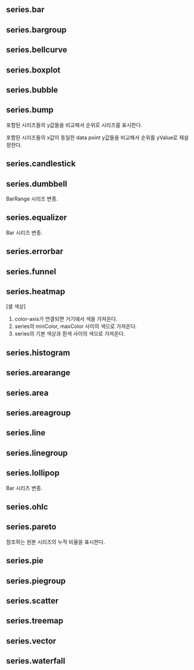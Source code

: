 ## series.bar

## series.bargroup

## series.bellcurve

## series.boxplot

## series.bubble

## series.bump
포함된 시리즈들의 y값들을 비교해서 순위로 시리즈를 표시한다.


포함된 시리즈들의 x값이 동일한 data point y값들을 비교해서 순위를 yValue로 재설정한다.
## series.candlestick

## series.dumbbell
BarRange 시리즈 변종.
## series.equalizer
Bar 시리즈 변종.
## series.errorbar

## series.funnel

## series.heatmap
[셀 색상]
1. color-axis가 연결되면 거기에서 색을 가져온다.
2. series의 minColor, maxColor 사이의 색으로 가져온다.
3. series의 기본 색상과 흰색 사이의 색으로 가져온다.
## series.histogram

## series.arearange

## series.area

## series.areagroup

## series.line

## series.linegroup

## series.lollipop
Bar 시리즈 변종.
## series.ohlc

## series.pareto
참조하는 원본 시리즈의 누적 비율을 표시한다.
## series.pie

## series.piegroup

## series.scatter

## series.treemap

## series.vector

## series.waterfall

